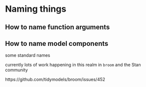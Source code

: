 # Naming things

## How to name function arguments

## How to name model components

some standard names

currently lots of work happening in this realm in `broom` and the Stan community


https://github.com/tidymodels/broom/issues/452

